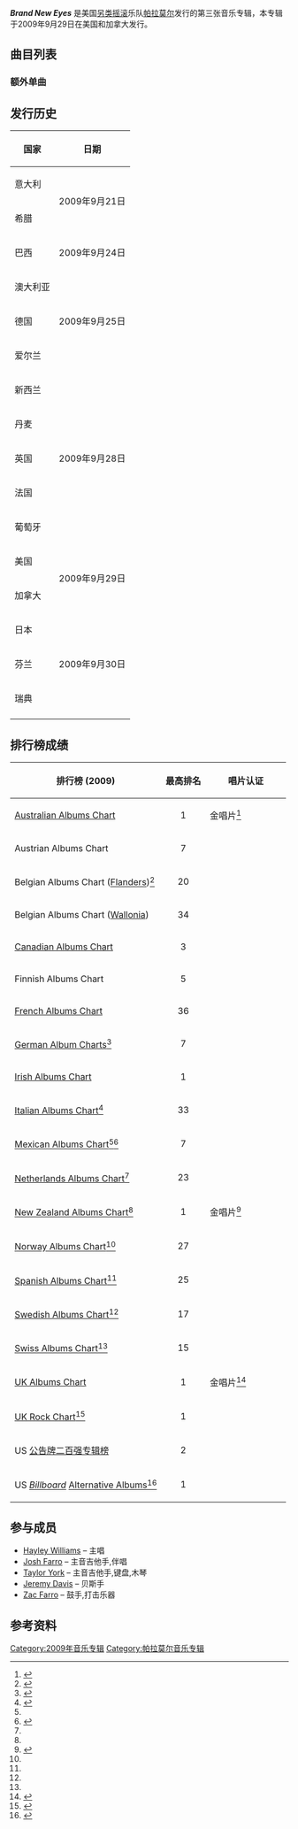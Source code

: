 {{Infobox Album <!-- See Wikipedia:WikiProject_Albums -->
| Name          = Brand New Eyes
| Type          = Studio
| Artist        = [[帕拉莫尔|帕拉莫尔]]
| Cover		= Brand New Eyes.jpg
| Released      = {{start date|2009|9|29}}<br/><small>(查看 [[#发行历史|发行历史]])</small>
| Genre         = [[另类摇滚|另类摇滚]],[[流行庞克|流行庞克]],[[情感核|情感核]]
| Length        = 40:16
| Label         = [[Fueled_by_Ramen|Fueled by Ramen]]
| Producer      = [[Rob_Cavallo|Rob Cavallo]]
| Reviews       =<!-- Maximum of 10 Professional reviews, format with references properly per WP:ALBUM !-->
*[[AbsolutePunk|AbsolutePunk]] (82%)
*[[Allmusic|Allmusic]] {{rating|3.5|5}}<ref name="AMG">{{cite web|url=http://www.allmusic.com/album/brand-new-eyes-r1639479|title= {{{Brand New Eyes > Overview}}}|publisher=Allmusic|author=Andrew Leahey|accessdate=2009-09-28}}</ref>
*''[[Alternative_Press|Alternative Press]]'' {{rating|4.5|5}}
*''[[Big_Cheese_(magazine)|Big Cheese]]'' {{rating|5|5}}
*[[Drowned_in_Sound|Drowned in Sound]] (8/10)
*''[[Kerrang!|Kerrang!]] {{Rating|4|5}}
* ''[[NME|NME]]'' (7/10)
*''[[Rock_Sound|Rock Sound]]'' (9/10)<ref name="RS">{{cite web|url=http://www.rocksound.tv/reviews/article/paramore-brand-new-eyes|title= Reviews > Paramore - ‘Brand New Eyes’
|publisher=Rock Sound|author=Faye Lewis|accessdate=2009-09-30}}</ref>
*''[[Rolling_Stone|Rolling Stone]]'' {{rating|3|5}}
*''[[Spin_(雜誌)|Spin]]'' {{rating|4|5}}
| Last album    = ''[[The_Final_Riot|The Final Riot]]''<br />(2008)
| This album    = '''''Brand New Eyes'''''<br />(2009)
| Next album    = ''[[Paramore_(專輯)|Paramore]]''<br />(2013)
{{Singles
  | Name           = Brand New Eyes
  | Type           = studio
  | single 1       = [[Ignorance_(song)|Ignorance]]
  | single 1 date  = 20097月7日
  | single 2       = [[Brick_by_Boring_Brick|Brick by Boring Brick]]
  | single 2 date  = 200911月17日
  }}
}}

'''''Brand New Eyes''''' 是美国[[另类摇滚|另类摇滚]]乐队[[帕拉莫尔|帕拉莫尔]]发行的第三张音乐专辑，本专辑于2009年9月29日在美国和加拿大发行。

==曲目列表==
{{tracklist
| all_writing  = 若无特别标注, 均为[[Hayley_Williams|Hayley Williams]] 和 [[Josh_Farro|Josh Farro]]
| total_length = 40:16
| title1   = Careful
| length1  = 3:50
| title2   = [[Ignorance|Ignorance]]
| length2  = 3:38
| title3   = Playing God
| note3    = Williams, Farro, Taylor York
| length3  = 3:02
| title4   = [[Brick_by_Boring_Brick|Brick by Boring Brick]]
| length4  = 4:13
| title5   = Turn It Off
| length5  = 4:19
| title6   = The Only Exception
| length6  = 4:27
| title7   = Feeling Sorry
| note7    = Williams, Farro, York
| length7  = 3:05
| title8   = Looking Up
| length8  = 3:29
| title9   = Where the Lines Overlap
| length9  = 3:18
| title10  = Misguided Ghosts
| note10   = Williams, Farro, York
| length10 = 3:01
| title11  = All I Wanted
| note11  = Williams, York
| length11 = 3:48
}}
===额外单曲===
{{tracklist
| headline  = 豪华版
| collapsed = yes
| title12  = Ignorance
| note12   = acoustic
| length12 = 3:40
| title13  = Where the Lines Overlap
| note13   = acoustic
| length13 = 3:12
}}
{{tracklist
| headline  = iTunes 豪华版
| collapsed = yes
| title12  = Ignorance
| note12   = acoustic
| length12 = 3:40
| title13  = Brick by Boring Brick
| note13   = acoustic
| length13 = 4:22
| title14  = Turn It Off
| note14   = acoustic
| length14 = 3:47
}}
{{tracklist
| headline  = 国际发行版
| collapsed = yes
| title12  = [[Decode_(song)|Decode]]
| note12   = Williams, Farro, York
| length12 = 4:22
}}

==发行历史==
{| class="wikitable" style="font-size: 100%"
! 国家
! 日期
|-
| 意大利
|rowspan="2"|2009年9月21日
|-
| 希腊
|-
| 巴西
|2009年9月24日
|-
| 澳大利亚
|rowspan="3"|2009年9月25日
|-
| 德国
|-
| 爱尔兰
|-
| 新西兰
|rowspan="5"|2009年9月28日
|-
| 丹麦
|-
| 英国
|-
| 法国
|-
| 葡萄牙
|-
| 美国
|rowspan="2"|2009年9月29日
|-
| 加拿大
|-
| 日本
|rowspan="3"|2009年9月30日
|-
| 芬兰
|-
| 瑞典
|-
|}

==排行榜成绩==
{| class="wikitable sortable"
|- bgcolor="#ebf5ff"
!排行榜 (2009)
!最高排名
!width="130"| 唱片认证
|-
|[[ARIA_Charts|Australian Albums Chart]]
|align="center"|1
|金唱片<ref>{{cite web |url=http://www.ariacharts.com.au/pages/charts_display_album.asp?chart=1G50 |title=存档副本 |accessdate=2012-04-01 |deadurl=yes |archiveurl=https://web.archive.org/web/20120806175004/http://www.ariacharts.com.au/pages/charts_display_album.asp?chart=1G50 |archivedate=2012-08-06 }}</ref>
|-
|Austrian Albums Chart
|align="center"|7
|
|-
|Belgian Albums Chart ([[Flanders|Flanders]])<ref name="Ultra">{{cite web|url=http://www.ultratop.be/nl/showitem.asp?interpret=Paramore&titel=Brand+New+Eyes&cat=a|title=Paramore - Brand New Eyes (Album)|publisher=Ultrapop.be|accessdate=2009-10-13|archive-date=2010-02-10|archive-url=https://web.archive.org/web/20100210115516/http://www.ultratop.be/nl/showitem.asp?interpret=Paramore&titel=Brand+New+Eyes&cat=a|dead-url=no}}</ref>
|align="center"|20
|
|-
|Belgian Albums Chart ([[Wallonia|Wallonia]])
|align="center"|34
|
|-
|[[Canadian_Albums_Chart|Canadian Albums Chart]]
|align="center"|3
|
|-
|Finnish Albums Chart
|align="center"|5
|
|-
|[[Syndicat_National_de_l'Édition_Phonographique|French Albums Chart]]
|align="center"|36
|
|-
|[[Media_Control_Charts|German Album Charts]]<ref>{{cite web|url=http://www.musicline.de/de/chartverfolgung_summary/artist/paramore/?type=longplay|title=Chartverfolgung / Paramore  / Longplay|publisher=Musicline.de|accessdate=2009-10-14|archive-url=https://www.webcitation.org/666HQ8OeR?url=http://www.musicline.de/de/chartverfolgung_summary/artist/PARAMORE/?type=longplay|archive-date=2012-03-12|dead-url=yes}}</ref>
|align="center"|7
|
|-
|[[Irish_Albums_Chart|Irish Albums Chart]]
|align="center"|1
|
|-
|align="left"|[[Federation_of_the_Italian_Music_Industry|Italian Albums Chart]]<ref>{{cite web |url=http://www.fimi.it/classifiche_artisti.php |title=存档副本 |accessdate=2011-09-09 |deadurl=yes |archiveurl=https://web.archive.org/web/20100208100432/http://www.fimi.it/classifiche_artisti.php |archivedate=2010-02-08 }}</ref>
|align="center"|33
|
|-
|[[Asociación_Mexicana_de_Productores_de_Fonogramas_y_Videogramas|Mexican Albums Chart]]<ref name="Ultra"/><ref name="mex">{{cite web |url=http://greaves.tv/amprofon3/Top100.pdf |title=Official Mexican Album Chart Top 100 |format=PDF |publisher=[[Asociación_Mexicana_de_Productores_de_Fonogramas_y_Videogramas|Asociación Mexicana de Productores de Fonogramas y Videogramas]] |accessdate=2009-10-12 |deadurl=yes |archiveurl=https://www.webcitation.org/5zJUKMWu8?url=http://greaves.tv/amprofon3/Top100.pdf |archivedate=2011-06-09 }}</ref>
| align="center"|7
|
|-
|[[MegaCharts|Netherlands Albums Chart]]<ref name="Ultra"/>
|align="center"|23
|
|-
|[[Recording_Industry_Association_of_New_Zealand|New Zealand Albums Chart]]<ref name="Ultra"/>
|align="center"|1
|金唱片<ref>{{cite web|url=http://www.nztop40.com/|title=RIANZ Chart #1691 - Monday 19 October 2009|publisher=[[Recording_Industry_Association_of_New_Zealand|Recording Industry Association of New Zealand]]|accessdate=2009-10-21|archive-date=2011-07-14|archive-url=https://web.archive.org/web/20110714223148/http://www.nztop40.com/|dead-url=yes}}</ref>
|-
|[[VG-lista|Norway Albums Chart]]<ref name="Ultra"/>
|align="center"|27
|
|-
|[[Productores_de_Música_de_España|Spanish Albums Chart]]<ref name="Ultra"/>
|align="center"|25
|
|-
|[[Sverigetopplistan|Swedish Albums Chart]]<ref name="Ultra"/>
|align="center"|17
|
|-
|[[Swiss_Music_Charts|Swiss Albums Chart]]<ref name="Ultra"/>
|align="center"|15
|
|-
|[[UK_Albums_Chart|UK Albums Chart]]
|align="center"|1
|金唱片<ref>{{cite web |url=http://www.bpi.co.uk/certifiedawards/search.aspx |title=Certified Awards Search: Paramore |publisher=[[British_Phonographic_Industry|British Phonographic Industry]] |accessdate=2009-10-21 |deadurl=yes |archiveurl=https://www.webcitation.org/5mr0Evm3j?url=http://www.bpi.co.uk/certifiedawards/search.aspx |archivedate=2010-01-17 }}</ref>
|-
|align="left"|[[UK_Rock_Chart|UK Rock Chart]]<ref>{{Cite web |url=http://www.bbc.co.uk/radio1/chart/rockalbums/ |title=UK Rock Chart |accessdate=2009-10-23 |archive-date=2012-07-26 |archive-url=https://www.webcitation.org/69RqMLO2y?url=http://www.bbc.co.uk/radio1/chart/rockalbums |dead-url=no }}</ref>
|align="center"|1
|
|-
|US [[公告牌二百强专辑榜|公告牌二百强专辑榜]]
|align="center"|2
|
|-
|US ''[[告示牌_(雜誌)|Billboard]]'' [[Billboard_charts|Alternative Albums]]<ref name="Billcharts">{{cite web|url=http://www.billboard.com/#/artist/paramore/chart-history/683820|title=Paramore Album & Song Chart History|work=[[告示牌_(雜誌)|Billboard]]|accessdate=2009-10-13|archive-date=2012-09-20|archive-url=https://archive.is/20120920/http://www.billboard.com/%23/news/usher-introduces-teen-singer-justin-bieber-1003966989.story#/artist/paramore/chart-history/683820|dead-url=no}}</ref>
|align="center"|1
|
|}

==参与成员==
*[[Hayley_Williams|Hayley Williams]] – 主唱
*[[Josh_Farro|Josh Farro]] – 主音吉他手,伴唱
*[[Taylor_York|Taylor York]] – 主音吉他手,键盘,木琴
*[[Jeremy_Davis|Jeremy Davis]] – 贝斯手
*[[Zac_Farro|Zac Farro]] – 鼓手,打击乐器

==参考资料==
{{reflist|2}}
{{Paramore}}

[[Category:2009年音乐专辑|Category:2009年音乐专辑]]
[[Category:帕拉莫尔音乐专辑|Category:帕拉莫尔音乐专辑]]